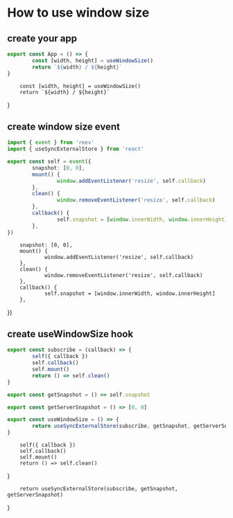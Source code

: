 # How to use window size

## create your app

```ts
export const App = () => {
        const [width, height] = useWindowSize()
        return `${width} / ${height}`
}
```

        const [width, height] = useWindowSize()
        return `${width} / ${height}`
}

<App />

## create window size event

```ts
import { event } from 'reev'
import { useSyncExternalStore } from 'react'

export const self = event({
        snapshot: [0, 0],
        mount() {
                window.addEventListener('resize', self.callback)
        },
        clean() {
                window.removeEventListener('resize', self.callback)
        },
        callback() {
                self.snapshot = [window.innerWidth, window.innerHeight]
        },
})
```


        snapshot: [0, 0],
        mount() {
                window.addEventListener('resize', self.callback)
        },
        clean() {
                window.removeEventListener('resize', self.callback)
        },
        callback() {
                self.snapshot = [window.innerWidth, window.innerHeight]
        },
})

## create useWindowSize hook

```ts
export const subscribe = (callback) => {
        self({ callback })
        self.callback()
        self.mount()
        return () => self.clean()
}

export const getSnapshot = () => self.snapshot

export const getServerSnapshot = () => [0, 0]

export const useWindowSize = () => {
        return useSyncExternalStore(subscribe, getSnapshot, getServerSnapshot)
}
```

        self({ callback })
        self.callback()
        self.mount()
        return () => self.clean()
}



        return useSyncExternalStore(subscribe, getSnapshot, getServerSnapshot)
}
